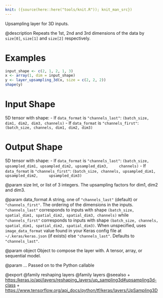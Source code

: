 ```yaml
---
knit: ({source(here::here("tools/knit.R")); knit_man_src})
---
```

Upsampling layer for 3D inputs.

@description
Repeats the 1st, 2nd and 3rd dimensions
of the data by `size[0]`, `size[1]` and `size[2]` respectively.

# Examples
```r
input_shape <- c(2, 1, 2, 1, 3)
x <- array(1, dim = input_shape)
y <- layer_upsampling_3d(x, size = c(2, 2, 2))
shape(y)
```

# Input Shape
5D tensor with shape:
- If `data_format` is `"channels_last"`:
    `(batch_size, dim1, dim2, dim3, channels)`
- If `data_format` is `"channels_first"`:
    `(batch_size, channels, dim1, dim2, dim3)`

# Output Shape
5D tensor with shape:
- If `data_format` is `"channels_last"`:
    `(batch_size, upsampled_dim1, upsampled_dim2, upsampled_dim3,
    channels)`
- If `data_format` is `"channels_first"`:
    `(batch_size, channels, upsampled_dim1, upsampled_dim2,
    upsampled_dim3)`

@param size
Int, or list of 3 integers.
The upsampling factors for dim1, dim2 and dim3.

@param data_format
A string,
one of `"channels_last"` (default) or `"channels_first"`.
The ordering of the dimensions in the inputs.
`"channels_last"` corresponds to inputs with shape
`(batch_size, spatial_dim1, spatial_dim2, spatial_dim3, channels)`
while `"channels_first"` corresponds to inputs with shape
`(batch_size, channels, spatial_dim1, spatial_dim2, spatial_dim3)`.
When unspecified, uses
`image_data_format` value found in your Keras config file at
 `~/.keras/keras.json` (if exists) else `"channels_last"`.
Defaults to `"channels_last"`.

@param object
Object to compose the layer with. A tensor, array, or sequential model.

@param ...
Passed on to the Python callable

@export
@family reshaping layers
@family layers
@seealso
+ <https:/keras.io/api/layers/reshaping_layers/up_sampling3d#upsampling3d-class>
+ <https://www.tensorflow.org/api_docs/python/tf/keras/layers/UpSampling3D>

